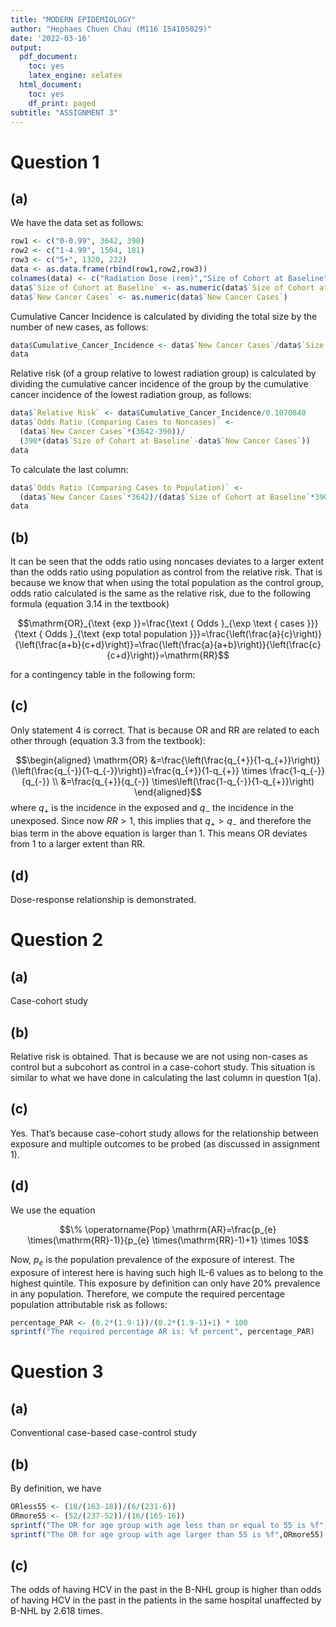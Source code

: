 ```yaml
---
title: "MODERN EPIDEMIOLOGY"
author: "Hephaes Chuen Chau (M116 I54105029)"
date: '2022-03-16'
output:
  pdf_document:
    toc: yes
    latex_engine: xelatex
  html_document:
    toc: yes
    df_print: paged
subtitle: "ASSIGNMENT 3"
---
```


# Question 1

## (a)

We have the data set as follows:

```r
row1 <- c("0-0.99", 3642, 390)
row2 <- c("1-4.99", 1504, 181)
row3 <- c("5+", 1320, 222)
data <- as.data.frame(rbind(row1,row2,row3))
colnames(data) <- c("Radiation Dose (rem)","Size of Cohort at Baseline", "New Cancer Cases")
data$`Size of Cohort at Baseline` <- as.numeric(data$`Size of Cohort at Baseline`)
data$`New Cancer Cases` <- as.numeric(data$`New Cancer Cases`)

```
Cumulative Cancer Incidence is calculated by dividing the total size by the number of new cases, as follows:
```r
data$Cumulative_Cancer_Incidence <- data$`New Cancer Cases`/data$`Size of Cohort at Baseline`
data
```
Relative risk (of a group relative to lowest radiation group) is calculated by dividing the cumulative cancer incidence of the group by the cumulative cancer incidence of the lowest radiation group, as follows:
```r
data$`Relative Risk` <- data$Cumulative_Cancer_Incidence/0.1070840
data$`Odds Ratio (Comparing Cases to Noncases)` <- 
  (data$`New Cancer Cases`*(3642-390))/
  (390*(data$`Size of Cohort at Baseline`-data$`New Cancer Cases`))
data
```

To calculate the last column:
```r
data$`Odds Ratio (Comparing Cases to Population)` <- 
  (data$`New Cancer Cases`*3642)/(data$`Size of Cohort at Baseline`*390)
data
```
## (b)

It can be seen that the odds ratio using noncases deviates to a larger extent than the odds ratio using population as control from the relative risk. That is because we know that when using the total population as the control group, odds ratio calculated is the same as the relative risk, due to the following formula (equation 3.14 in the textbook)

$$\mathrm{OR}_{\text {exp }}=\frac{\text { Odds }_{\exp \text { cases }}}{\text { Odds }_{\text {exp total population }}}=\frac{\left(\frac{a}{c}\right)}{\left(\frac{a+b}{c+d}\right)}=\frac{\left(\frac{a}{a+b}\right)}{\left(\frac{c}{c+d}\right)}=\mathrm{RR}$$

for a contingency table in the following form:

\begin{center}
\begin{tabular}{cccc} 
Exposure & Cases & Noncases & Total Population (Cases + Noncases) \\
\hline Present & $\mathrm{a}$ & $\mathrm{b}$ & $\mathrm{a}+\mathrm{b}$ \\
Absent & $\mathrm{c}$ & $\mathrm{d}$ & $\mathrm{c}+\mathrm{d}$
\end{tabular}
\end{center}


## (c)

Only statement 4 is correct. That is because OR and RR are related to each other through (equation 3.3 from the textbook):

$$\begin{aligned} \mathrm{OR} &=\frac{\left(\frac{q_{+}}{1-q_{+}}\right)}{\left(\frac{q_{-}}{1-q_{-}}\right)}=\frac{q_{+}}{1-q_{+}} \times \frac{1-q_{-}}{q_{-}} \\ &=\frac{q_{+}}{q_{-}} \times\left(\frac{1-q_{-}}{1-q_{+}}\right) \end{aligned}$$
where $q_+$ is the incidence in the exposed and $q_-$ the incidence in the unexposed. Since now $RR>1$, this implies that $q_+ > q_-$ and therefore the bias term in the above equation is larger than 1. This means OR deviates from 1 to a larger extent than RR. 

## (d)

Dose-response relationship is demonstrated. 

# Question 2

## (a)

Case-cohort study

## (b)

Relative risk is obtained. That is because we are not using non-cases as control but a subcohort as control in a case-cohort study. This situation is similar to what we have done in calculating the last column in question 1(a). 

## (c)

Yes. That's because case-cohort study allows for the relationship between exposure and multiple outcomes to be probed (as discussed in assignment 1).

## (d)

We use the equation 

$$\% \operatorname{Pop} \mathrm{AR}=\frac{p_{e} \times(\mathrm{RR}-1)}{p_{e} \times(\mathrm{RR}-1)+1} \times 10$$

Now, $p_e$ is the population prevalence of the exposure of interest. The exposure of interest here is having such high IL-6 values as to belong to the highest quintile. This exposure by definition can only have 20% prevalence in any population. Therefore, we compute the required percentage population attributable risk as follows:

```r
percentage_PAR <- (0.2*(1.9-1))/(0.2*(1.9-1)+1) * 100 
sprintf("The required percentage AR is: %f percent", percentage_PAR)
```

# Question 3

## (a)

Conventional case-based case-control study

## (b)

By definition, we have

```r
ORless55 <- (18/(163-18))/(6/(231-6))
ORmore55 <- (52/(237-52))/(16/(165-16))
sprintf("The OR for age group with age less than or equal to 55 is %f",ORless55)
sprintf("The OR for age group with age larger than 55 is %f",ORmore55)

```

## (c)

The odds of having HCV in the past in the B-NHL group is higher than odds of having HCV in the past in the patients in the same hospital unaffected by B-NHL by 2.618 times. 



